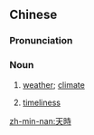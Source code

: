 {{also|天时}}
==Chinese==
{{zh-forms|s=天时}}

===Pronunciation===
{{zh-pron
|m=tiānshí
|c=tin1 si4
|h=pfs=thiên-sṳ̀
|mn=thian-sî/thiⁿ-sî
|cat=n
}}

===Noun===
{{zh-noun}}

# [[weather]]; [[climate]]
#: {{zh-x|天時 熱，唔好 著[着] 咁 厚 衫。|It's hot out, don't wear such thick clothing.|C}}
# [[timeliness]]

[[zh-min-nan:天時]]